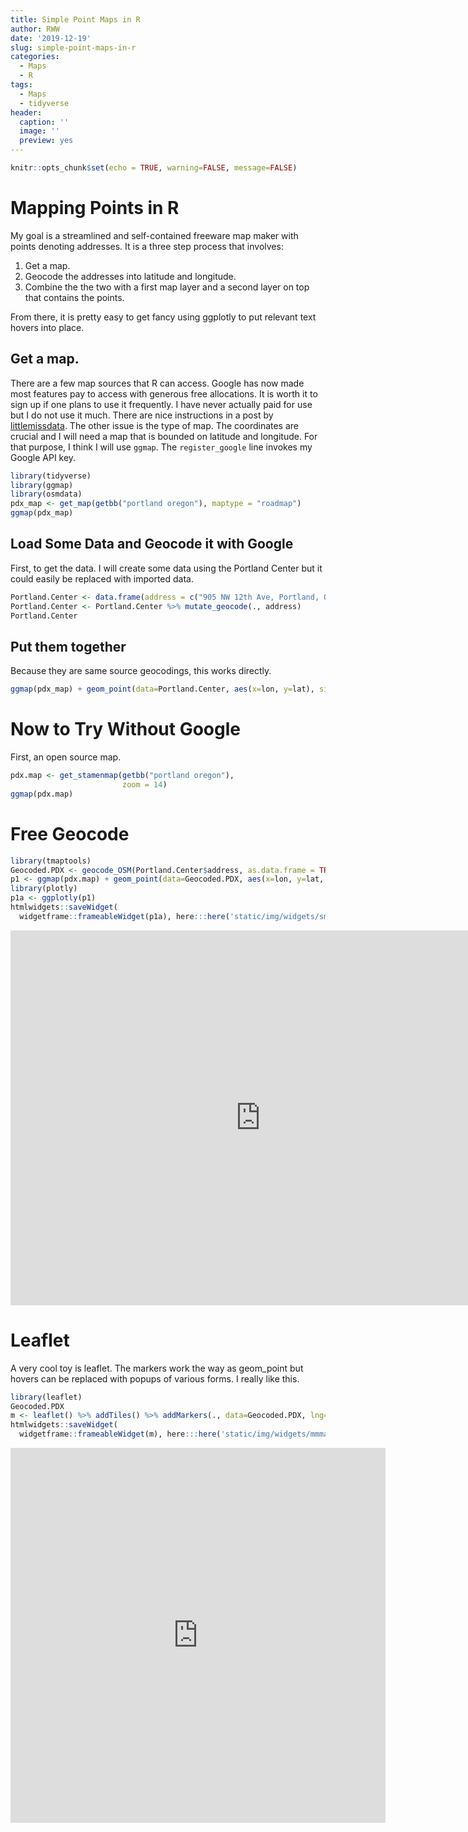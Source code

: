 ---
title: Simple Point Maps in R
author: RWW
date: '2019-12-19'
slug: simple-point-maps-in-r
categories:
  - Maps
  - R
tags:
  - Maps
  - tidyverse
header:
  caption: ''
  image: ''
  preview: yes
---

```{r setup, include=FALSE}
knitr::opts_chunk$set(echo = TRUE, warning=FALSE, message=FALSE)
```


# Mapping Points in R

My goal is a streamlined and self-contained freeware map maker with points denoting addresses.  It is a three step process that involves:  

1. Get a map.  
2. Geocode the addresses into latitude and longitude.  
3. Combine the the two with a first map layer and a second layer on top that contains the points.

From there, it is pretty easy to get fancy using ggplotly to put relevant text hovers into place.

## Get a map.

There are a few map sources that R can access.  Google has now made most features pay to access with generous free allocations.  It is worth it to sign up if one plans to use it frequently.  I have never actually paid for use but I do not use it much.  There are nice instructions in a post by [littlemissdata](https://www.littlemissdata.com/blog/maps).  The other issue is the type of map.  The coordinates are crucial and I will need a map that is bounded on latitude and longitude.  For that purpose, I think I will use `ggmap`.  The `register_google` line invokes my Google API key.


```{r}
library(tidyverse)
library(ggmap)
library(osmdata)
pdx_map <- get_map(getbb("portland oregon"), maptype = "roadmap")
ggmap(pdx_map)
```

## Load Some Data and Geocode it with Google

First, to get the data.  I will create some data using the Portland Center but it could easily be replaced with imported data.

```{r}
Portland.Center <- data.frame(address = c("905 NW 12th Ave, Portland, OR 97209"), stringsAsFactors = FALSE)
Portland.Center <- Portland.Center %>% mutate_geocode(., address)
Portland.Center
```

## Put them together

Because they are same source geocodings, this works directly.

```{r}
ggmap(pdx_map) + geom_point(data=Portland.Center, aes(x=lon, y=lat), size=3, color="magenta")
```

# Now to Try Without Google

First, an open source map.

```{r PDXMap}
pdx.map <- get_stamenmap(getbb("portland oregon"), 
                         zoom = 14)
ggmap(pdx.map)
```

# Free Geocode

```{r}
library(tmaptools)
Geocoded.PDX <- geocode_OSM(Portland.Center$address, as.data.frame = TRUE) %>% select(query, lat, lon)
p1 <- ggmap(pdx.map) + geom_point(data=Geocoded.PDX, aes(x=lon, y=lat, text=query), size=3, color="magenta")
library(plotly)
p1a <- ggplotly(p1)
htmlwidgets::saveWidget(
  widgetframe::frameableWidget(p1a), here:::here('static/img/widgets/smp1map.html'))
```

<iframe width="800" height="600" src="https://rww.science/img/widgets/smp1map.html" frameborder="0" allowfullscreen></iframe>

# Leaflet

A very cool toy is leaflet.  The markers work the way as geom_point but hovers can be replaced with popups of various forms.  I really like this.

```{r}
library(leaflet)
Geocoded.PDX
m <- leaflet() %>% addTiles() %>% addMarkers(., data=Geocoded.PDX, lng=~lon, lat=~lat, popup = ~query)
htmlwidgets::saveWidget(
  widgetframe::frameableWidget(m), here:::here('static/img/widgets/mmmap.html'))
```

<iframe width="600" height="600" src="https://rww.science/img/widgets/mmmap.html" frameborder="0" allowfullscreen></iframe>
